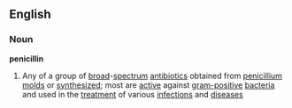 ==English==
===Noun===
{{wikipedia}}
'''penicillin'''
#Any of a group of [[broad]]-[[spectrum]] [[antibiotic]]s obtained from [[penicillium]] [[mold]]s or [[synthesize]]d; most are [[active]] against [[gram-positive]] [[bacteria]] and used in the [[treatment]] of various [[infection]]s and [[disease]]s